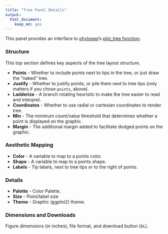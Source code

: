 ```yaml
---
title: "Tree Panel Details"
output:
  html_document:
    keep_md: yes
---
```


This panel provides an interface to 
[phyloseq](http://joey711.github.io/phyloseq)'s
[plot_tree function](http://joey711.github.io/phyloseq/plot_tree-examples.html).

### Structure

This top section defines key aspects of 
the tree layout structure.

- **Points** - Whether to include points next to tips in the tree, or just draw the "naked" tree.
- **Justify** - Whether to justify points, or pile them next to tree tips (only matters if you chose `points`, above).
- **Ladderize** - A branch rotating heuristic to make the tree easier to read and interpret.
- **Coordinates** - Whether to use radial or cartesian coordinates to render tree.
- **Min** - The minimum count/value threshold that determines whether a point is displayed on the graphic.
- **Margin** - The additional margin added to facilitate dodged points on the graphic.


### Aesthetic Mapping

- **Color** - A variable to map to a points color.
- **Shape** - A variable to map to a points shape.
- **Labels** - Tip labels, next to tree tips or to the right of points.

### Details

- **Palette** - Color Palette.
- **Size** - Point/label size
- **Theme** - Graphic (ggplot2) theme.

### Dimensions and Downloads

Figure dimensions (in inches), file format, and download button (`DL`).


